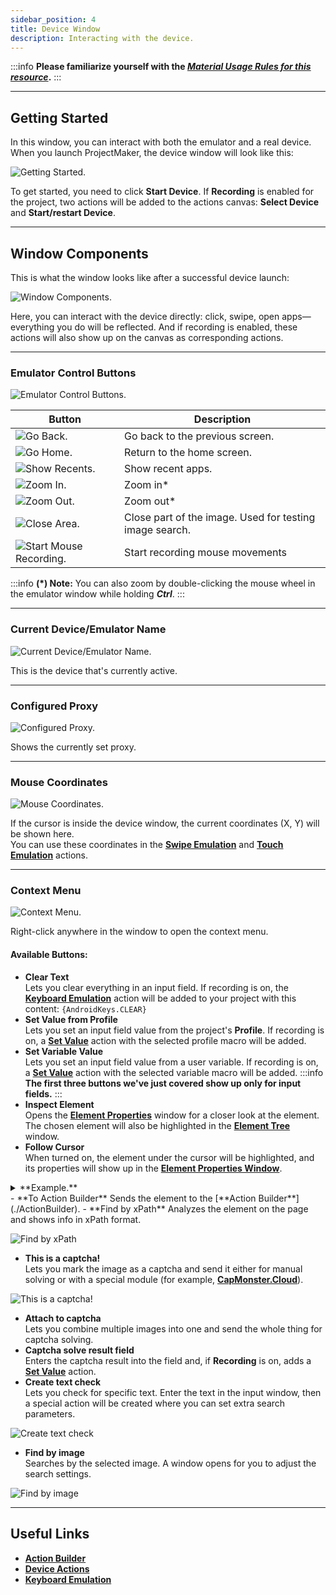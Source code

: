 ```yaml
---
sidebar_position: 4
title: Device Window
description: Interacting with the device.
---
```

:::info **Please familiarize yourself with the [*Material Usage Rules for this resource*](../../Disclaimer).**
:::
_______________________________________________

## Getting Started
In this window, you can interact with both the emulator and a real device.  
When you launch ProjectMaker, the device window will look like this:  

![Getting Started.](./assets/DeviceWindow/DeviceWindow_pic1.png)

To get started, you need to click **Start Device**. If **Recording** is enabled for the project, two actions will be added to the actions canvas: **Select Device** and **Start/restart Device**.
_______________________________________________
## Window Components
This is what the window looks like after a successful device launch:  

![Window Components.](./assets/DeviceWindow/DeviceWindow_pic2.png)

Here, you can interact with the device directly: click, swipe, open apps—everything you do will be reflected. And if recording is enabled, these actions will also show up on the canvas as corresponding actions.
_______________________________________________
### Emulator Control Buttons
![Emulator Control Buttons.](./assets/DeviceWindow/DeviceWindow_pic3.png)

| Button      | Description |
| ----------- | ----------- |
| ![Go Back.](./assets/DeviceWindow/DeviceWindow_minipic1.png) | Go back to the previous screen. |
| ![Go Home.](./assets/DeviceWindow/DeviceWindow_minipic2.png)   | Return to the home screen. |
| ![Show Recents.](./assets/DeviceWindow/DeviceWindow_minipic3.png)   | Show recent apps. |
| ![Zoom In.](./assets/DeviceWindow/DeviceWindow_minipic4.png)   | Zoom in*   |
| ![Zoom Out.](./assets/DeviceWindow/DeviceWindow_minipic5.png)   | Zoom out*      |
| ![Close Area.](./assets/DeviceWindow/DeviceWindow_minipic6.png)   | Close part of the image. Used for testing image search.      |
| ![Start Mouse Recording.](./assets/DeviceWindow/DeviceWindow_minipic7.png)   | Start recording mouse movements      |  
:::info **(*) Note:**
You can also zoom by double-clicking the mouse wheel in the emulator window while holding ***Ctrl***.
:::
_______________________________________________
### Current Device/Emulator Name
![Current Device/Emulator Name.](./assets/DeviceWindow/DeviceWindow_pic4.png)

This is the device that's currently active.
_______________________________________________
### Configured Proxy
![Configured Proxy.](./assets/DeviceWindow/DeviceWindow_pic5.png)

Shows the currently set proxy.
_______________________________________________
### Mouse Coordinates
![Mouse Coordinates.](./assets/DeviceWindow/DeviceWindow_pic6.png)

If the cursor is inside the device window, the current coordinates (X, Y) will be shown here.  
You can use these coordinates in the [**Swipe Emulation**](../../Android/ProLite/Swipe) and [**Touch Emulation**](../../Android/ProLite/Touch_Emulation) actions.
_______________________________________________
### Context Menu
![Context Menu.](./assets/DeviceWindow/DeviceWindow_pic7.png)

Right-click anywhere in the window to open the context menu.
#### Available Buttons:
- **Clear Text**  
Lets you clear everything in an input field.
If recording is on, the [**Keyboard Emulation**](../../Android/ProLite/Keyboard) action will be added to your project with this content: `{AndroidKeys.CLEAR}`
- **Set Value from Profile**  
Lets you set an input field value from the project's **Profile**.
If recording is on, a [**Set Value**](../../Android/ProLite/SetValue) action with the selected profile macro will be added.
- **Set Variable Value**  
Lets you set an input field value from a user variable.
If recording is on, a [**Set Value**](../../Android/ProLite/SetValue) action with the selected variable macro will be added.
:::info **The first three buttons we've just covered show up only for input fields.**
:::
- **Inspect Element**  
Opens the [**Element Properties**](./ElementProp) window for a closer look at the element. The chosen element will also be highlighted in the [**Element Tree**](./ElementTree) window.
- **Follow Cursor**  
When turned on, the element under the cursor will be highlighted, and its properties will show up in the [**Element Properties Window**](./ElementProp).

<details>
<summary>**Example.**</summary>

    ![Follow Cursor](./assets/DeviceWindow/DeviceWindow_pic8.gif)
</details>
- **To Action Builder**  
Sends the element to the [**Action Builder**](./ActionBuilder).
- **Find by xPath**  
Analyzes the element on the page and shows info in xPath format.

![Find by xPath](./assets/DeviceWindow/DeviceWindow_pic9.png)

- **This is a captcha!**  
Lets you mark the image as a captcha and send it either for manual solving or with a special module (for example, [**CapMonster.Cloud**](https://capmonster.cloud/)).

![This is a captcha!](./assets/DeviceWindow/DeviceWindow_pic10.png)

- **Attach to captcha**  
Lets you combine multiple images into one and send the whole thing for captcha solving.
- **Captcha solve result field**  
Enters the captcha result into the field and, if **Recording** is on, adds a [**Set Value**](../../Android/ProLite/SetValue) action.
- **Create text check**  
Lets you check for specific text. Enter the text in the input window, then a special action will be created where you can set extra search parameters.

![Create text check](./assets/DeviceWindow/DeviceWindow_pic11.png)

- **Find by image**  
Searches by the selected image. A window opens for you to adjust the search settings.

![Find by image](./assets/DeviceWindow/DeviceWindow_pic12.png)

_______________________________________________
## Useful Links
- [**Action Builder**](./ActionBuilder)
- [**Device Actions**](../../Android/ProLite/action)
- [**Keyboard Emulation**](../../Android/ProLite/Keyboard)